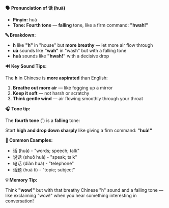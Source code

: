 **🗣️ Pronunciation of 话 (huà)**

- **Pinyin:** huà
- **Tone: Fourth tone** — **falling** tone, like a firm command: **"hwah!"**

**🔤 Breakdown:**

- **h** like **"h"** in "house" but **more breathy** — let more air flow through
- **uà** sounds like **"wah"** in "wash" but with a falling tone
- **huà** sounds like **"hwah!"** with a decisive drop

**🔊 Key Sound Tips:**

The **h** in Chinese is **more aspirated** than English:

1. **Breathe out more air** — like fogging up a mirror
2. **Keep it soft** — not harsh or scratchy
3. **Think gentle wind** — air flowing smoothly through your throat

**🎧 Tone tip:**

The **fourth tone** (`) is a **falling** tone:

Start **high and drop down sharply** like giving a firm command: **"huà!"**

**📝 Common Examples:**

- 话 (huà) - "words; speech; talk"
- 说话 (shuō huà) - "speak; talk"
- 电话 (diàn huà) - "telephone"
- 话题 (huà tí) - "topic; subject"

**💡 Memory Tip:**

Think **"wow!"** but with that breathy Chinese "h" sound and a falling tone — like exclaiming "wow!"
when you hear something interesting in conversation!
